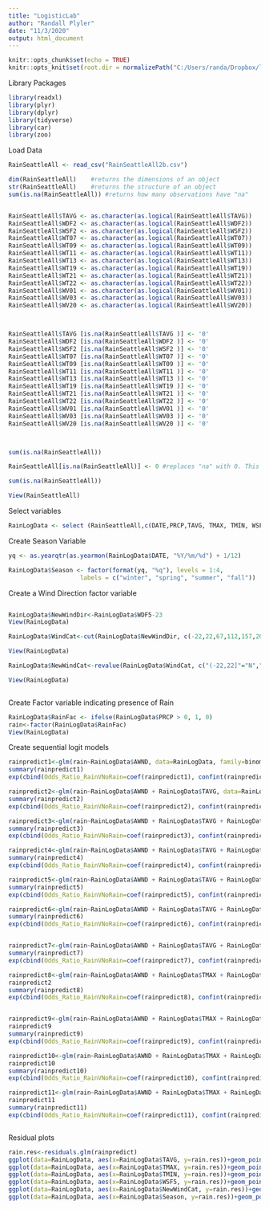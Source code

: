 ```yaml
---
title: "LogisticLab"
author: "Randall Plyler"
date: "11/3/2020"
output: html_document
---
```


```r
knitr::opts_chunk$set(echo = TRUE)
knitr::opts_knit$set(root.dir = normalizePath("C:/Users/randa/Dropbox/local/"))
```

Library Packages

```r
library(readxl)
library(plyr)
library(dplyr)
library(tidyverse)
library(car)
library(zoo)
```

Load Data

```r
RainSeattleAll <- read_csv("RainSeattleAll2b.csv")
```

```r

dim(RainSeattleAll)    #returns the dimensions of an object
str(RainSeattleAll)    #returns the structure of an object
sum(is.na(RainSeattleAll)) #returns how many observations have "na"


RainSeattleAll$TAVG <- as.character(as.logical(RainSeattleAll$TAVG))
RainSeattleAll$WDF2 <- as.character(as.logical(RainSeattleAll$WDF2))
RainSeattleAll$WSF2 <- as.character(as.logical(RainSeattleAll$WSF2))
RainSeattleAll$WT07 <- as.character(as.logical(RainSeattleAll$WT07))
RainSeattleAll$WT09 <- as.character(as.logical(RainSeattleAll$WT09))
RainSeattleAll$WT11 <- as.character(as.logical(RainSeattleAll$WT11))
RainSeattleAll$WT13 <- as.character(as.logical(RainSeattleAll$WT13))
RainSeattleAll$WT19 <- as.character(as.logical(RainSeattleAll$WT19))
RainSeattleAll$WT21 <- as.character(as.logical(RainSeattleAll$WT21))
RainSeattleAll$WT22 <- as.character(as.logical(RainSeattleAll$WT22))
RainSeattleAll$WV01 <- as.character(as.logical(RainSeattleAll$WV01))
RainSeattleAll$WV03 <- as.character(as.logical(RainSeattleAll$WV03))
RainSeattleAll$WV20 <- as.character(as.logical(RainSeattleAll$WV20))



RainSeattleAll$TAVG [is.na(RainSeattleAll$TAVG )] <- '0' 
RainSeattleAll$WDF2 [is.na(RainSeattleAll$WDF2 )] <- '0' 
RainSeattleAll$WSF2 [is.na(RainSeattleAll$WSF2 )] <- '0' 
RainSeattleAll$WT07 [is.na(RainSeattleAll$WT07 )] <- '0' 
RainSeattleAll$WT09 [is.na(RainSeattleAll$WT09 )] <- '0' 
RainSeattleAll$WT11 [is.na(RainSeattleAll$WT11 )] <- '0' 
RainSeattleAll$WT13 [is.na(RainSeattleAll$WT13 )] <- '0'
RainSeattleAll$WT19 [is.na(RainSeattleAll$WT19 )] <- '0' 
RainSeattleAll$WT21 [is.na(RainSeattleAll$WT21 )] <- '0' 
RainSeattleAll$WT22 [is.na(RainSeattleAll$WT22 )] <- '0' 
RainSeattleAll$WV01 [is.na(RainSeattleAll$WV01 )] <- '0' 
RainSeattleAll$WV03 [is.na(RainSeattleAll$WV03 )] <- '0' 
RainSeattleAll$WV20 [is.na(RainSeattleAll$WV20 )] <- '0' 



sum(is.na(RainSeattleAll))

RainSeattleAll[is.na(RainSeattleAll)] <- 0 #replaces "na" with 0. This is a choice, statistically, but you can't run the regression without it

sum(is.na(RainSeattleAll))

View(RainSeattleAll)

```

Select variables

```r
RainLogData <- select (RainSeattleAll,c(DATE,PRCP,TAVG, TMAX, TMIN, WSF5, WDF5, ACSH, ACMH, AWND, WT01, WT02, WT03,WT04, WT05, WT08, WT11,WT13,WT14,WT15,WT16,WT17))

```


Create Season Variable

```r

yq <- as.yearqtr(as.yearmon(RainLogData$DATE, "%Y/%m/%d") + 1/12)

RainLogData$Season <- factor(format(yq, "%q"), levels = 1:4, 
                    labels = c("winter", "spring", "summer", "fall"))


```


Create a Wind Direction factor variable

```r
```


```r
RainLogData$NewWindDir<-RainLogData$WDF5-23
View(RainLogData)

RainLogData$WindCat<-cut(RainLogData$NewWindDir, c(-22,22,67,112,157,202,247,292,337))

View(RainLogData)

RainLogData$NewWindCat<-revalue(RainLogData$WindCat, c("(-22,22]"="N","(22,67]"="NE","(67,112]"="E","(112,157]"="SE","(157,202]"="S","(202,247]"="SW","(247,292]"="W","(292,337]"="NW" ))

View(RainLogData)



```

Create Factor variable indicating presence of Rain

```r

RainLogData$RainFac <- ifelse(RainLogData$PRCP > 0, 1, 0)
rain<-factor(RainLogData$RainFac)
View(RainLogData)

```


Create sequential logit models

```r

rainpredict1<-glm(rain~RainLogData$AWND, data=RainLogData, family=binomial)
summary(rainpredict1)
exp(cbind(Odds_Ratio_RainVNoRain=coef(rainpredict1), confint(rainpredict1)))

rainpredict2<-glm(rain~RainLogData$AWND + RainLogData$TAVG, data=RainLogData, family=binomial)
summary(rainpredict2)
exp(cbind(Odds_Ratio_RainVNoRain=coef(rainpredict2), confint(rainpredict2)))

rainpredict3<-glm(rain~RainLogData$AWND + RainLogData$TAVG + RainLogData$TMAX, data=RainLogData, family=binomial)
summary(rainpredict3)
exp(cbind(Odds_Ratio_RainVNoRain=coef(rainpredict3), confint(rainpredict3)))

rainpredict4<-glm(rain~RainLogData$AWND + RainLogData$TAVG + RainLogData$TMAX + RainLogData$TMIN, data=RainLogData, family=binomial)
summary(rainpredict4)
exp(cbind(Odds_Ratio_RainVNoRain=coef(rainpredict4), confint(rainpredict4)))

rainpredict5<-glm(rain~RainLogData$AWND + RainLogData$TAVG + RainLogData$TMAX + RainLogData$TMIN + RainLogData$NewWindCat, data=RainLogData, family=binomial)
summary(rainpredict5)
exp(cbind(Odds_Ratio_RainVNoRain=coef(rainpredict5), confint(rainpredict5)))

rainpredict6<-glm(rain~RainLogData$AWND + RainLogData$TAVG + RainLogData$TMAX + RainLogData$TMIN + RainLogData$NewWindCat + RainLogData$WSF5, data=RainLogData, family=binomial)
summary(rainpredict6)
exp(cbind(Odds_Ratio_RainVNoRain=coef(rainpredict6), confint(rainpredict6)))


rainpredict7<-glm(rain~RainLogData$AWND + RainLogData$TAVG + RainLogData$TMAX + RainLogData$TMIN + RainLogData$NewWindCat + RainLogData$WSF5 + RainLogData$Season, data=RainLogData, family=binomial)
summary(rainpredict7)
exp(cbind(Odds_Ratio_RainVNoRain=coef(rainpredict7), confint(rainpredict7)))

rainpredict8<-glm(rain~RainLogData$AWND + RainLogData$TMAX + RainLogData$TMIN + RainLogData$WSF5 + RainLogData$Season, data=RainLogData, family=binomial)
rainpredict2
summary(rainpredict8)
exp(cbind(Odds_Ratio_RainVNoRain=coef(rainpredict8), confint(rainpredict8)))


rainpredict9<-glm(rain~RainLogData$AWND + RainLogData$TMAX + RainLogData$TMIN + RainLogData$WSF5 + RainLogData$Season + RainLogData$WT01, data=RainLogData, family=binomial)
rainpredict9
summary(rainpredict9)
exp(cbind(Odds_Ratio_RainVNoRain=coef(rainpredict9), confint(rainpredict9)))

rainpredict10<-glm(rain~RainLogData$AWND + RainLogData$TMAX + RainLogData$TMIN + RainLogData$WSF5 + RainLogData$Season + RainLogData$WT01+ RainLogData$WT02, data=RainLogData, family=binomial)
rainpredict10
summary(rainpredict10)
exp(cbind(Odds_Ratio_RainVNoRain=coef(rainpredict10), confint(rainpredict10)))

rainpredict11<-glm(rain~RainLogData$AWND + RainLogData$TMAX + RainLogData$TMIN + RainLogData$WSF5 + RainLogData$Season + RainLogData$WT01 + RainLogData$WT02 + RainLogData$WT08 + RainLogData$WT16, data=RainLogData, family=binomial)
rainpredict11
summary(rainpredict11)
exp(cbind(Odds_Ratio_RainVNoRain=coef(rainpredict11), confint(rainpredict11)))



```

Residual plots

```r
rain.res<-residuals.glm(rainpredict)
ggplot(data=RainLogData, aes(x=RainLogData$TAVG, y=rain.res))+geom_point()
ggplot(data=RainLogData, aes(x=RainLogData$TMAX, y=rain.res))+geom_point()
ggplot(data=RainLogData, aes(x=RainLogData$TMIN, y=rain.res))+geom_point()
ggplot(data=RainLogData, aes(x=RainLogData$WSF5, y=rain.res))+geom_point()
ggplot(data=RainLogData, aes(x=RainLogData$NewWindCat, y=rain.res))+geom_point()
ggplot(data=RainLogData, aes(x=RainLogData$Season, y=rain.res))+geom_point()

```

